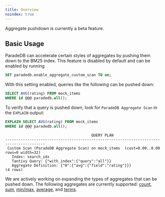 ```yaml
---
title: Overview
noindex: true
---
```


<Note>
Aggregate pushdown is currently a beta feature.
</Note>

## Basic Usage

ParadeDB can accelerate certain styles of aggregates by pushing them down to the BM25 index. This feature is disabled by default and can be enabled by running

```sql
SET paradedb.enable_aggregate_custom_scan TO on;
```

With this setting enabled, queries like the following can be pushed down:

```sql
SELECT AVG(rating) FROM mock_items
WHERE id @@@ paradedb.all();
```

To verify that a query is pushed down, look for `ParadeDB Aggregate Scan` in the `EXPLAIN` output:

```sql
EXPLAIN SELECT AVG(rating) FROM mock_items
WHERE id @@@ paradedb.all();
```

```csv Expected Response
                                       QUERY PLAN
----------------------------------------------------------------------------------------
 Custom Scan (ParadeDB Aggregate Scan) on mock_items  (cost=0.00..0.00 rows=0 width=32)
   Index: search_idx
   Tantivy Query: {"with_index":{"query":"all"}}
   Aggregate Definition: {"0":{"avg":{"field":"rating"}}}
(4 rows)
```

We are actively working on expanding the types of aggregates that can be pushed down. The following aggregates are currently supported:
[count](/documentation/aggregates/metrics/count), [sum](/documentation/aggregates/metrics/sum), [min/max](/documentation/aggregates/metrics/minmax),
[average](/documentation/aggregates/metrics/average), and [terms](/documentation/aggregates/bucket/terms).
